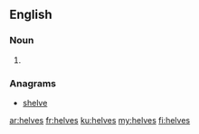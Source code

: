 ==English==

===Noun===
{{head|en|plural}}

# {{plural of|helve|lang=en}}

===Anagrams===
* [[shelve#English|shelve]]

[[ar:helves]]
[[fr:helves]]
[[ku:helves]]
[[my:helves]]
[[fi:helves]]